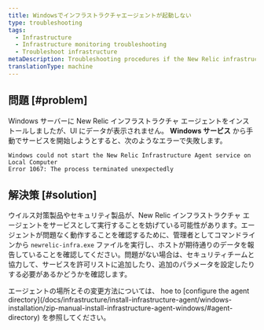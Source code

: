 ```yaml
---
title: Windowsでインフラストラクチャエージェントが起動しない
type: troubleshooting
tags:
  - Infrastructure
  - Infrastructure monitoring troubleshooting
  - Troubleshoot infrastructure
metaDescription: Troubleshooting procedures if the New Relic infrastructure agent is not starting in Windows.
translationType: machine
---
```


## 問題 [#problem]

Windows サーバーに New Relic インフラストラクチャ エージェントをインストールしましたが、UI にデータが表示されません。 **Windows サービス** から手動でサービスを開始しようとすると、次のようなエラーで失敗します。

```
Windows could not start the New Relic Infrastructure Agent service on Local Computer
Error 1067: The process terminated unexpectedly
```

## 解決策 [#solution]

ウイルス対策製品やセキュリティ製品が、New Relic インフラストラクチャ エージェントをサービスとして実行することを妨げている可能性があります。エージェントが問題なく動作することを確認するために、管理者としてコマンドラインから `newrelic-infra.exe` ファイルを実行し、ホストが期待通りのデータを報告していることを確認してください。問題がない場合は、セキュリティチームと協力して、サービスを許可リストに追加したり、追加のパラメータを設定したりする必要があるかどうかを確認します。

<Callout variant="important">
  エージェントの場所とその変更方法については、 hoe to [configure the agent directory](/docs/infrastructure/install-infrastructure-agent/windows-installation/zip-manual-install-infrastructure-agent-windows/#agent-directory) を参照してください。
</Callout>

